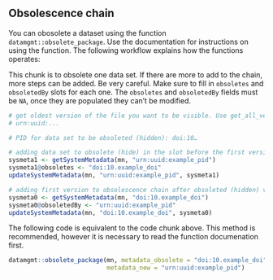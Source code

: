 
## Obsolescence chain

You can obosolete a dataset using the function `datamgmt::obsolete_package`.  Use the documentation for instructions on using the function.  The following workflow explains how the functions operates: 
  
This chunk is to obsolete one data set. If there are more to add to the chain, more steps can be added. Be very careful. Make sure to fill in `obsoletes` and `obsoletedBy` slots for each one.  The `obsoletes` and `obsoletedBy` fields must be `NA`, once they are populated they can't be modified.  

```r
# get oldest version of the file you want to be visible. Use get_all_versions and look at the latest.
# urn:uuid:...

# PID for data set to be obsoleted (hidden): doi:10…

# adding data set to obsolete (hide) in the slot before the first version of the visible data set
sysmeta1 <- getSystemMetadata(mn, "urn:uuid:example_pid")
sysmeta1@obsoletes <- "doi:10.example_doi"
updateSystemMetadata(mn, "urn:uuid:example_pid", sysmeta1)

# adding first version to obsolescence chain after obsoleted (hidden) version
sysmeta0 <- getSystemMetadata(mn, "doi:10.example_doi")
sysmeta0@obsoletedBy <- "urn:uuid:example_pid"
updateSystemMetadata(mn, "doi:10.example_doi", sysmeta0)

```

The following code is equivalent to the code chunk above. This method is recommended, however it is necessary to read the function documenation first. 

```r
datamgmt::obsolete_package(mn, metadata_obsolete = "doi:10.example_doi", 
                           metadata_new = "urn:uuid:example_pid")
```